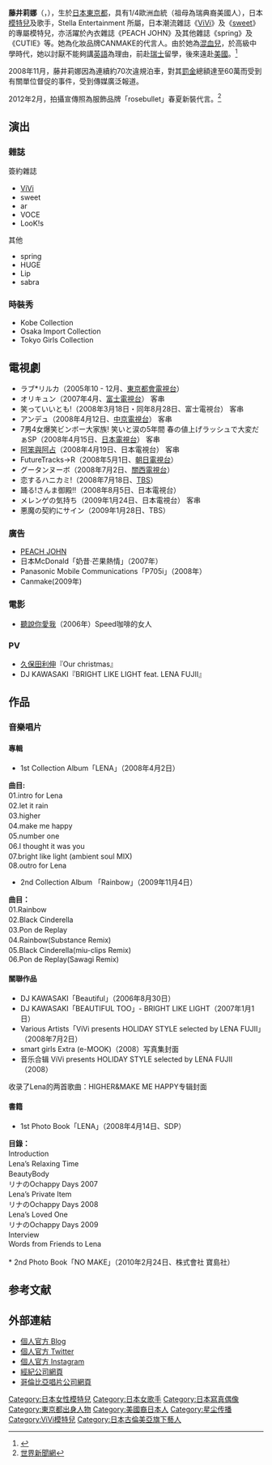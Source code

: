 {{blpsources|time=2018-07-31T03:01:37+00:00}}
{{藝人
| 姓名 = 藤井 莉娜
| 類型 = 模特兒
| 圖片 = 藤井リナ.png
| 圖片尺寸 = 
| 圖片簡介 = 
| 原名 = 藤井 Lena
| 外文名 = {{lang|ja|藤井 リナ}} 
| 英文名 = Lena Fujii 
| 綽號 = Lena、Ricchan、Rinrin、Rinapi、Ranran、Rinchan
| 國籍 = {{JPN}}
| 出生日期 = {{birth_date_and_age|1984|7|2}}
| 出生地點 = {{JPN}}[[東京都|東京都]]
| 逝世日期 =  
| 逝世地點 = 
| 職業     = [[模特兒|模特兒]]、[[歌手|歌手]]
| 語言     = [[英語|英語]]、[[日語|日語]]
| 教育程度 =
| 宗教信仰 = 
| 配偶     = 
| 音樂類型 = 
| 演奏樂器 = 
| 出道作 = 
| 出道日期 = 
| 代表作 = 
| 活躍年代 = 
| 唱片公司 = 日本哥倫比亞唱片
| 經紀公司 = Stella Entertainment
| 網站 =[http://lineblog.me/fujiilena/ 官方網站]
| 相關團體 = 
| 獎項 = 
| IMDb = 
}}
{{Japanese|japanese=藤井 リナ|kana=ふじい りな|romaji=Fujii Rina}}

'''藤井莉娜'''（{{lang-ja|藤井 リナ}}，{{bd|1984年|7月2日}}），生於[[日本|日本]][[東京都|東京都]]，具有1/4歐洲血統（祖母為瑞典裔美國人），日本[[模特兒|模特兒]]及歌手，Stella Entertainment 所屬，日本潮流雜誌《[[ViVi|ViVi]]》及《[[sweet|sweet]]》的專屬模特兒，亦活躍於內衣雜誌《PEACH JOHN》及其他雜誌《spring》及《CUTIE》等。她為化妝品牌CANMAKE的代言人。由於她為[[混血兒|混血兒]]，於高級中學時代，她以討厭不能夠講[[英語|英語]]為理由，前赴[[瑞士|瑞士]]留學，後來遠赴[[美國|美國]]。<ref name="Netvivi.pr">{{cite news|url = http://www.joseishi.net/vivi/vivimodels/profile/lena.html|title = Viviモデル★藤井リナ|work = NET ViVi|deadurl = yes|archiveurl = https://web.archive.org/web/20100805062802/http://www.joseishi.net/vivi/vivimodels/profile/lena.html|archivedate = 2010-08-05|accessdate = 2012-02-13}}</ref> 

2008年11月，藤井莉娜因為連續約70次違規泊車，對其[[罰金|罰金]]總額達至60萬而受到有關單位督促的事件，受到傳媒廣泛報道。

2012年2月，拍攝宣傳照為服飾品牌「rosebullet」春夏新裝代言。<ref>[http://www.worldjournal.com/view/full_news/17498744/article-%E8%97%A4%E4%BA%95%E8%8E%89%E5%A8%9C-%E6%80%A7%E6%84%9F%E8%B3%A3%E8%A1%A3-?instance=news_pics 世界新聞網]{{dead link|date=2018年4月 |bot=InternetArchiveBot |fix-attempted=yes }}</ref>

== 演出 ==
=== 雜誌 ===
簽約雜誌
* [[ViVi|ViVi]]　
* sweet
* ar
* VOCE
* LooK!s
其他
* spring
* HUGE
* Lip
* sabra

=== 時裝秀 ===
* Kobe Collection
* Osaka Import Collection
* Tokyo Girls Collection

== 電視劇 ==
* ラブ*リルカ（2005年10 - 12月、[[東京都會電視台|東京都會電視台]]）
* オリキュン（2007年4月、[[富士電視台|富士電視台]]） 客串
* 笑っていいとも!（2008年3月18日・同年8月28日、富士電視台） 客串
* アンデュ（2008年4月12日、[[中京電視台|中京電視台]]） 客串
* 7男4女爆笑ビンボー大家族! 笑いと涙の5年間 春の値上げラッシュで大変だぁSP（2008年4月15日、[[日本電視台|日本電視台]]） 客串
* [[阿笨與阿占|阿笨與阿占]]（2008年4月19日、日本電視台） 客串
* FutureTracks→R（2008年5月1日、[[朝日電視台|朝日電視台]]）
* グータンヌーボ（2008年7月2日、[[關西電視台|關西電視台]]）
* 恋するハニカミ!（2008年7月18日、[[TBS|TBS]]）
* 踊る!さんま御殿!!（2008年8月5日、日本電視台）
* メレンゲの気持ち（2009年1月24日、日本電視台） 客串
* 悪魔の契約にサイン（2009年1月28日、TBS）

=== 廣告 ===
* [[PEACH_JOHN|PEACH JOHN]]
* 日本McDonald「奶昔·芒果熱情」（2007年）
* Panasonic Mobile Communications「P705i」（2008年）
* Canmake(2009年)

=== 電影 ===
* [[聽說你愛我|聽說你愛我]]（2006年）Speed咖啡的女人

=== PV ===
* [[久保田利伸|久保田利伸]]『Our christmas』
* DJ KAWASAKI『BRIGHT LIKE LIGHT feat. LENA FUJII』

== 作品 ==
=== 音樂唱片 ===
==== 專輯 ====
*1st Collection Album「LENA」（2008年4月2日）

'''曲目:''' 　　
<br />
01.intro for Lena 　　
<br />
02.let it rain 　　
<br />
03.higher 　　
<br />
04.make me happy　　
<br />
05.number one 　　
<br />
06.I thought it was you 　　
<br />
07.bright like light (ambient soul MIX) 　　
<br />
08.outro for Lena

*2nd Collection Album 「Rainbow」（2009年11月4日）
'''曲目：'''<br />
01.Rainbow 　　
<br />
02.Black Cinderella 　　
<br />
03.Pon de Replay 　　
<br />
04.Rainbow(Substance Remix) 　　
<br />
05.Black Cinderella(miu-clips Remix) 　　
<br />
06.Pon de Replay(Sawagi Remix)
==== 關聯作品 ====
* DJ KAWASAKI「Beautiful」（2006年8月30日）
* DJ KAWASAKI「BEAUTIFUL TOO」- BRIGHT LIKE LIGHT（2007年1月1日）
* Various Artists「ViVi presents HOLIDAY STYLE selected by LENA FUJII」（2008年7月2日）
* smart girls Extra (e-MOOK)（2008）写真集封面　　　　
* 音乐合辑 ViVi presents HOLIDAY STYLE selected by LENA FUJII（2008） 　　
收录了Lena的两首歌曲：HIGHER&MAKE ME HAPPY专辑封面

==== 書籍 ====
* 1st Photo Book「LENA」（2008年4月14日、SDP）
'''目錄：'''<br />
Introduction 　
<br />
Lena’s Relaxing Time 　　
<br />
BeautyBody 　　
<br />
リナのOchappy Days 2007 　　
<br />
Lena’s Private Item 　　
<br />
リナのOchappy Days 2008 　　
<br />
Lena’s Loved One 　　
<br />
リナのOchappy Days 2009 　　
<br />
Interview 　　
<br />
Words from Friends to Lena
<br />
<br />
* 2nd Photo Book「NO MAKE」（2010年2月24日、株式會社 寶島社）

==参考文献==
<div class="references-small">
<references></references>
</div>

== 外部連結 ==
*[http://lineblog.me/fujiilena 個人官方 Blog]
*[https://twitter.com/lenafujii 個人官方 Twitter]
*[https://instagram.com/lenafujii0702 個人官方 Instagram]
*[http://stellaentertainment.jp/models/lenafujii  經紀公司網頁]
*[http://columbia.jp/lena 哥倫比亞唱片公司網頁]

{{normdaten}}
{{DEFAULTSORT:Fujii Lena}}
[[Category:日本女性模特兒|Category:日本女性模特兒]]
[[Category:日本女歌手|Category:日本女歌手]]
[[Category:日本寫真偶像|Category:日本寫真偶像]]
[[Category:東京都出身人物|Category:東京都出身人物]]
[[Category:美國裔日本人|Category:美國裔日本人]]
[[Category:星尘传播|Category:星尘传播]]
[[Category:ViVi模特兒|Category:ViVi模特兒]]
[[Category:日本古倫美亞旗下藝人|Category:日本古倫美亞旗下藝人]]